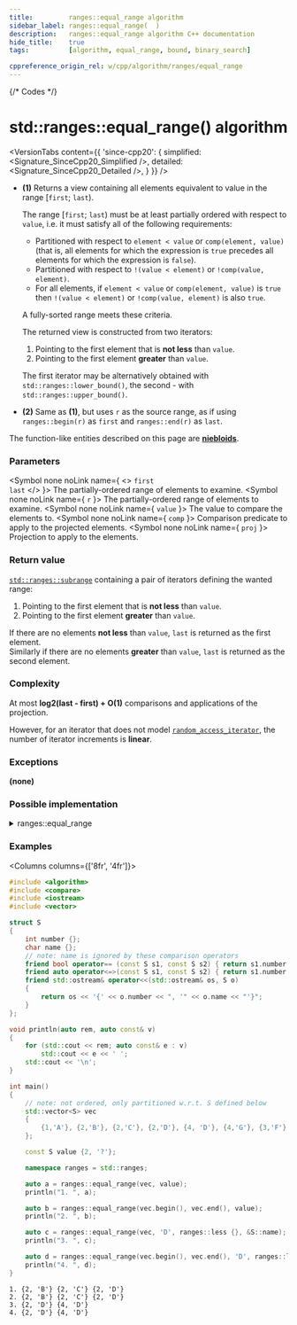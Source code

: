 ```yaml
---
title:         ranges::equal_range algorithm
sidebar_label: ranges::equal_range(  )
description:   ranges::equal_range algorithm C++ documentation
hide_title:    true
tags:          [algorithm, equal_range, bound, binary_search]

cppreference_origin_rel: w/cpp/algorithm/ranges/equal_range
---
```



{/* Codes */}


# std::ranges::equal_range() algorithm

<VersionTabs content={{
	'since-cpp20': {
		simplified:	<Signature_SinceCpp20_Simplified />,
		detailed:	<Signature_SinceCpp20_Detailed />,
	}
}} />

- **(1)** Returns a view containing all elements equivalent to value in the range [`first`; `last`).

  The range [`first`; `last`) must be at least partially ordered with respect to `value`, i.e. it must satisfy all of the following requirements:
  - Partitioned with respect to `element < value` or `comp(element, value)` (that is, all elements for which the expression is `true` precedes all elements for which the expression is `false`).
  - Partitioned with respect to `!(value < element)` or `!comp(value, element)`.
  - For all elements, if `element < value` or `comp(element, value)` is `true` then `!(value < element)` or `!comp(value, element)` is also `true`.

  A fully-sorted range meets these criteria.

  The returned view is constructed from two iterators:
    1. Pointing to the first element that is **not less** than `value`.
    2. Pointing to the first element **greater** than `value`.

  The first iterator may be alternatively obtained with `std::ranges::lower_bound()`, the second - with `std::ranges::upper_bound()`.

- **(2)** Same as **(1)**, but uses `r` as the source range, as if using `ranges::begin(r)` as `first` and `ranges::end(r)` as `last`.

The function-like entities described on this page are [**niebloids**](/docs/std/algo/niebloids).

### Parameters

<SymbolTable>

  <Symbol none noLink name={ <> <code>first</code> <br/> <code>last</code> </> }>
    The partially-ordered range of elements to examine.
  </Symbol>
  <Symbol none noLink name={ <code>r</code> }>
    The partially-ordered range of elements to examine.
  </Symbol>
  <Symbol none noLink name={ <code>value</code> }>
    The value to compare the elements to.
  </Symbol>
  <Symbol none noLink name={ <code>comp</code> }>
    Comparison predicate to apply to the projected elements.
  </Symbol>
  <Symbol none noLink name={ <code>proj</code> }>
    Projection to apply to the elements.
  </Symbol>

</SymbolTable>

### Return value

[`std::ranges::subrange`](#) containing a pair of iterators defining the wanted range:
  1. Pointing to the first element that is **not less** than `value`.
  2. Pointing to the first element **greater** than `value`.

If there are no elements **not less** than `value`, `last` is returned as the first element.  
Similarly if there are no elements **greater** than `value`, `last` is returned as the second element.

### Complexity

At most **log2(last - first) + O(1)** comparisons and applications of the projection.

However, for an iterator that does not model [`random_access_iterator`](#), the number of iterator increments is **linear**.

### Exceptions

**(none)**

### Possible implementation

<details>
<summary>ranges::equal_range</summary>

```cpp
struct equal_range_fn
{
    template<std::forward_iterator I, std::sentinel_for<I> S,
             class T, class Proj = std::identity,
             std::indirect_strict_weak_order<
                 const T*,
                 std::projected<I, Proj>> Comp = ranges::less>
    constexpr ranges::subrange<I>
        operator()(I first, S last, const T& value, Comp comp = {}, Proj proj = {}) const
    {
        return ranges::subrange(
            ranges::lower_bound(first, last, value, std::ref(comp), std::ref(proj)),
            ranges::upper_bound(first, last, value, std::ref(comp), std::ref(proj)));
    }

    template<ranges::forward_range R, class T, class Proj = std::identity,
             std::indirect_strict_weak_order<
                 const T*,
                 std::projected<std::ranges::iterator_t<R>, Proj>> Comp = ranges::less>
    constexpr ranges::borrowed_subrange_t<R>
        operator()(R&& r, const T& value, Comp comp = {}, Proj proj = {}) const
    {
        return (*this)(ranges::begin(r), ranges::end(r), value,
                       std::ref(comp), std::ref(proj));
    }
};

inline constexpr equal_range_fn equal_range;
```

</details>

### Examples

<Columns columns={['8fr', '4fr']}>
<div>

```cpp title='Main.cpp' showLineNumbers
#include <algorithm>
#include <compare>
#include <iostream>
#include <vector>

struct S
{
    int number {};
    char name {};
    // note: name is ignored by these comparison operators
    friend bool operator== (const S s1, const S s2) { return s1.number == s2.number; }
    friend auto operator<=>(const S s1, const S s2) { return s1.number <=> s2.number; }
    friend std::ostream& operator<<(std::ostream& os, S o)
    {
        return os << '{' << o.number << ", '" << o.name << "'}";
    }
};

void println(auto rem, auto const& v)
{
    for (std::cout << rem; auto const& e : v)
        std::cout << e << ' ';
    std::cout << '\n';
}

int main()
{
    // note: not ordered, only partitioned w.r.t. S defined below
    std::vector<S> vec
    {
        {1,'A'}, {2,'B'}, {2,'C'}, {2,'D'}, {4, 'D'}, {4,'G'}, {3,'F'}
    };

    const S value {2, '?'};

    namespace ranges = std::ranges;

    auto a = ranges::equal_range(vec, value);
    println("1. ", a);

    auto b = ranges::equal_range(vec.begin(), vec.end(), value);
    println("2. ", b);

    auto c = ranges::equal_range(vec, 'D', ranges::less {}, &S::name);
    println("3. ", c);

    auto d = ranges::equal_range(vec.begin(), vec.end(), 'D', ranges::less {}, &S::name);
    println("4. ", d);
}
```

</div>
<div>

```plaintext title="Output"
1. {2, 'B'} {2, 'C'} {2, 'D'}
2. {2, 'B'} {2, 'C'} {2, 'D'}
3. {2, 'D'} {4, 'D'}
4. {2, 'D'} {4, 'D'}
```

</div>
</Columns>
